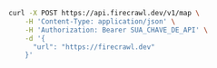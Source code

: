 ```bash cURL
curl -X POST https://api.firecrawl.dev/v1/map \
    -H 'Content-Type: application/json' \
    -H 'Authorization: Bearer SUA_CHAVE_DE_API' \
    -d '{
      "url": "https://firecrawl.dev"
    }'
```
